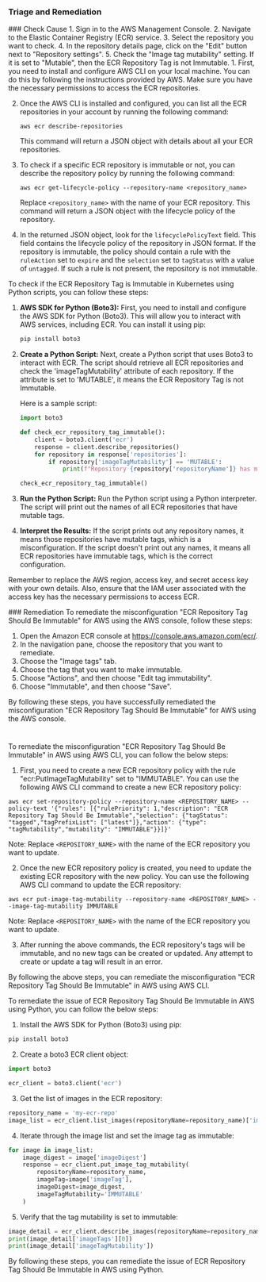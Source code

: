 
### Triage and Remediation
<Tabs>

<Tab title='Cause'>
### Check Cause
<AccordionGroup>
<Accordion title='Using Console' defaultOpen='true'>
1. Sign in to the AWS Management Console.
2. Navigate to the Elastic Container Registry (ECR) service.
3. Select the repository you want to check.
4. In the repository details page, click on the "Edit" button next to "Repository settings".
5. Check the "Image tag mutability" setting. If it is set to "Mutable", then the ECR Repository Tag is not Immutable.
</Accordion>

<Accordion title='Using CLI'>
1. First, you need to install and configure AWS CLI on your local machine. You can do this by following the instructions provided by AWS. Make sure you have the necessary permissions to access the ECR repositories.

2. Once the AWS CLI is installed and configured, you can list all the ECR repositories in your account by running the following command:

   ```
   aws ecr describe-repositories
   ```

   This command will return a JSON object with details about all your ECR repositories.

3. To check if a specific ECR repository is immutable or not, you can describe the repository policy by running the following command:

   ```
   aws ecr get-lifecycle-policy --repository-name <repository_name>
   ```

   Replace `<repository_name>` with the name of your ECR repository. This command will return a JSON object with the lifecycle policy of the repository.

4. In the returned JSON object, look for the `lifecyclePolicyText` field. This field contains the lifecycle policy of the repository in JSON format. If the repository is immutable, the policy should contain a rule with the `ruleAction` set to `expire` and the `selection` set to `tagStatus` with a value of `untagged`. If such a rule is not present, the repository is not immutable.
</Accordion>

<Accordion title='Using Python'>
To check if the ECR Repository Tag is Immutable in Kubernetes using Python scripts, you can follow these steps:

1. **AWS SDK for Python (Boto3):** First, you need to install and configure the AWS SDK for Python (Boto3). This will allow you to interact with AWS services, including ECR. You can install it using pip:

   ```python
   pip install boto3
   ```

2. **Create a Python Script:** Next, create a Python script that uses Boto3 to interact with ECR. The script should retrieve all ECR repositories and check the 'imageTagMutability' attribute of each repository. If the attribute is set to 'MUTABLE', it means the ECR Repository Tag is not Immutable.

   Here is a sample script:

   ```python
   import boto3

   def check_ecr_repository_tag_immutable():
       client = boto3.client('ecr')
       response = client.describe_repositories()
       for repository in response['repositories']:
           if repository['imageTagMutability'] == 'MUTABLE':
               print(f"Repository {repository['repositoryName']} has mutable tags")

   check_ecr_repository_tag_immutable()
   ```

3. **Run the Python Script:** Run the Python script using a Python interpreter. The script will print out the names of all ECR repositories that have mutable tags.

4. **Interpret the Results:** If the script prints out any repository names, it means those repositories have mutable tags, which is a misconfiguration. If the script doesn't print out any names, it means all ECR repositories have immutable tags, which is the correct configuration.

Remember to replace the AWS region, access key, and secret access key with your own details. Also, ensure that the IAM user associated with the access key has the necessary permissions to access ECR.
</Accordion>

</AccordionGroup>
</Tab>
<Tab title='Remediation'>
### Remediation

<AccordionGroup>
<Accordion title='Using Console' defaultOpen='true'>
To remediate the misconfiguration "ECR Repository Tag Should Be Immutable" for AWS using the AWS console, follow these steps:

1. Open the Amazon ECR console at https://console.aws.amazon.com/ecr/.
2. In the navigation pane, choose the repository that you want to remediate.
3. Choose the "Image tags" tab.
4. Choose the tag that you want to make immutable.
5. Choose "Actions", and then choose "Edit tag immutability".
6. Choose "Immutable", and then choose "Save".

By following these steps, you have successfully remediated the misconfiguration "ECR Repository Tag Should Be Immutable" for AWS using the AWS console.

#
</Accordion>

<Accordion title='Using CLI'>
To remediate the misconfiguration "ECR Repository Tag Should Be Immutable" in AWS using AWS CLI, you can follow the below steps:

1. First, you need to create a new ECR repository policy with the rule "ecr:PutImageTagMutability" set to "IMMUTABLE". You can use the following AWS CLI command to create a new ECR repository policy:

```
aws ecr set-repository-policy --repository-name <REPOSITORY_NAME> --policy-text '{"rules": [{"rulePriority": 1,"description": "ECR Repository Tag Should Be Immutable","selection": {"tagStatus": "tagged","tagPrefixList": ["latest"]},"action": {"type": "tagMutability","mutability": "IMMUTABLE"}}]}'
```

Note: Replace `<REPOSITORY_NAME>` with the name of the ECR repository you want to update.

2. Once the new ECR repository policy is created, you need to update the existing ECR repository with the new policy. You can use the following AWS CLI command to update the ECR repository:

```
aws ecr put-image-tag-mutability --repository-name <REPOSITORY_NAME> --image-tag-mutability IMMUTABLE
```

Note: Replace `<REPOSITORY_NAME>` with the name of the ECR repository you want to update.

3. After running the above commands, the ECR repository's tags will be immutable, and no new tags can be created or updated. Any attempt to create or update a tag will result in an error.

By following the above steps, you can remediate the misconfiguration "ECR Repository Tag Should Be Immutable" in AWS using AWS CLI.
</Accordion>

<Accordion title='Using Python'>
To remediate the issue of ECR Repository Tag Should Be Immutable in AWS using Python, you can follow the below steps:

1. Install the AWS SDK for Python (Boto3) using pip:

```python
pip install boto3
```

2. Create a boto3 ECR client object:

```python
import boto3

ecr_client = boto3.client('ecr')
```

3. Get the list of images in the ECR repository:

```python
repository_name = 'my-ecr-repo'
image_list = ecr_client.list_images(repositoryName=repository_name)['imageIds']
```

4. Iterate through the image list and set the image tag as immutable:

```python
for image in image_list:
    image_digest = image['imageDigest']
    response = ecr_client.put_image_tag_mutability(
        repositoryName=repository_name,
        imageTag=image['imageTag'],
        imageDigest=image_digest,
        imageTagMutability='IMMUTABLE'
    )
```

5. Verify that the tag mutability is set to immutable:

```python
image_detail = ecr_client.describe_images(repositoryName=repository_name, imageIds=[{'imageDigest': image_digest}])['imageDetails'][0]
print(image_detail['imageTags'][0])
print(image_detail['imageTagMutability'])
```

By following these steps, you can remediate the issue of ECR Repository Tag Should Be Immutable in AWS using Python.
</Accordion>

</AccordionGroup>
</Tab>
</Tabs>

